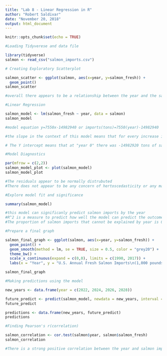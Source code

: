 ```yaml
---
title: "Lab 8 - Linear Regression in R"
author: "Robert Saldivar"
date: "November 20, 2018"
output: html_document
---
```


```r
knitr::opts_chunk$set(echo = TRUE)
```

```r
#Loading Tidyverese and data file

library(tidyverse)
salmon <- read_csv("salmon_imports.csv")
```

```r
# Creating Exploratory Scatterplot

salmon_scatter <- ggplot(salmon, aes(x=year, y=salmon_fresh)) +
  geom_point()
salmon_scatter

#overall there appears to be a relationship between the year and the salmon imports. There are some years that do not meet the expectation of the relationship.

```

```r
#Linear Regression

salmon_model <- lm(salmon_fresh ~ year, data = salmon)
salmon_model

#model equation y=7550x-14982940 or imports(tons)=7550(year)-14982940

#the slope in the context of this model means that for every increase in year there is approximately an increase of 7550 tons of salmon imported

# The Y intercept means that at "year 0" there was -14982920 tons of salmon being imported. That is concerning because that is impossible for a variety of reasons. That means it is not possible to extrapolate data into the past.
```

```r
#Model Diagnostics

par(mfrow = c(2,2))
salmon_model_plot <- plot(salmon_model)
salmon_model_plot

#The residuals appear to be normally distrubuted
#There does not appear to be any concern of hertoscedasticity or any major outliers
```
```r
#Explore model fit and significance

summary(salmon_model)

#this model can significanly predict salmon imports by the year
#R^2 is a measure to predict how well the model can predict the outcome of dependent variable(salmon imports) by the independent variable(year)
#The proportion of salmon imports that cannot be explained by year is 0.0522
```

```r
#Prepare a final graph

salmon_final_graph <- ggplot(salmon, aes(x=year, y=salmon_fresh)) +
  geom_point() +
  geom_smooth(method = lm, se = TRUE, size = 0.5, color = "grey20") +
  theme_bw() +
  scale_x_continuous(expand = c(0,0), limits = c(1990, 2017)) +
  labs(x = "Year", y = "U.S. Annual Fresh Salmon Imports\n(1,000 pounds)")

salmon_final_graph
```

```r
#Making predictions using the model

new_years <- data.frame(year = c(2022, 2024, 2026, 2028))

future_predict <- predict(salmon_model, newdata = new_years, interval = "confidence")
future_predict

predictions <- data.frame(new_years, future_predict)
predictions
```

```r
#Finding Pearson's r(correlation)

salmon_correlation <- cor.test(salmon$year, salmon$salmon_fresh)
salmon_correlation

#There is a strong positive correlation between the year and salmon imported
```


